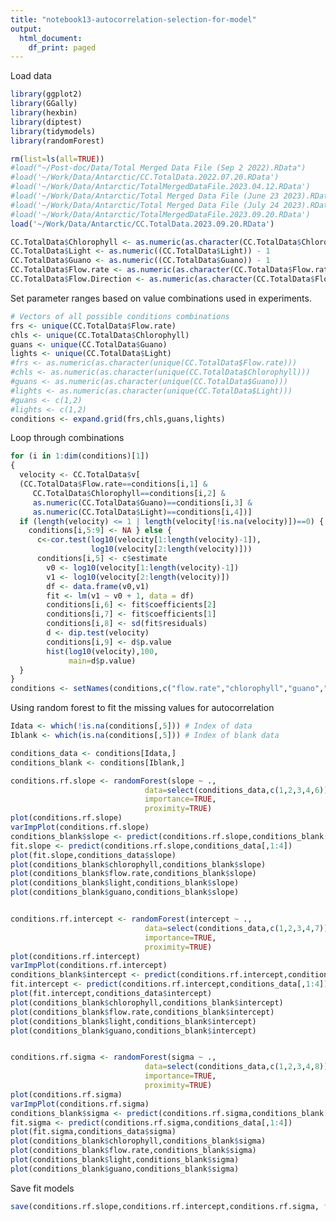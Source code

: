 ```yaml
---
title: "notebook13-autocorrelation-selection-for-model"
output:
  html_document:
    df_print: paged
---
```



Load data
```r
library(ggplot2)
library(GGally)
library(hexbin)
library(diptest)
library(tidymodels)
library(randomForest)

rm(list=ls(all=TRUE))
#load("~/Post-doc/Data/Total Merged Data File (Sep 2 2022).RData")
#load('~/Work/Data/Antarctic/CC.TotalData.2022.07.20.RData')
#load('~/Work/Data/Antarctic/TotalMergedDataFile.2023.04.12.RData')
#load('~/Work/Data/Antarctic/Total Merged Data File (June 23 2023).RData')
#load('~/Work/Data/Antarctic/Total Merged Data File (July 24 2023).RData')
#load('~/Work/Data/Antarctic/TotalMergedDataFile.2023.09.20.RData')
load('~/Work/Data/Antarctic/CC.TotalData.2023.09.20.RData')

CC.TotalData$Chlorophyll <- as.numeric(as.character(CC.TotalData$Chlorophyll))
CC.TotalData$Light <- as.numeric((CC.TotalData$Light)) - 1
CC.TotalData$Guano <- as.numeric((CC.TotalData$Guano)) - 1
CC.TotalData$Flow.rate <- as.numeric(as.character(CC.TotalData$Flow.rate))
CC.TotalData$Flow.Direction <- as.numeric(as.character(CC.TotalData$Flow.Direction))
```

Set parameter ranges based on value combinations used in experiments.
```r
# Vectors of all possible conditions combinations
frs <- unique(CC.TotalData$Flow.rate)
chls <- unique(CC.TotalData$Chlorophyll)
guans <- unique(CC.TotalData$Guano)
lights <- unique(CC.TotalData$Light)
#frs <- as.numeric(as.character(unique(CC.TotalData$Flow.rate)))
#chls <- as.numeric(as.character(unique(CC.TotalData$Chlorophyll)))
#guans <- as.numeric(as.character(unique(CC.TotalData$Guano)))
#lights <- as.numeric(as.character(unique(CC.TotalData$Light)))
#guans <- c(1,2)
#lights <- c(1,2)
conditions <- expand.grid(frs,chls,guans,lights)
```

Loop through combinations

```r
for (i in 1:dim(conditions)[1])
{
  velocity <- CC.TotalData$v[
  (CC.TotalData$Flow.rate==conditions[i,1] & 
     CC.TotalData$Chlorophyll==conditions[i,2] & 
     as.numeric(CC.TotalData$Guano)==conditions[i,3] &
     as.numeric(CC.TotalData$Light)==conditions[i,4])]
  if (length(velocity) <= 1 | length(velocity[!is.na(velocity)])==0) {
    conditions[i,5:9] <- NA } else {
      c<-cor.test(log10(velocity[1:length(velocity)-1]),
                  log10(velocity[2:length(velocity)]))
      conditions[i,5] <- c$estimate
        v0 <- log10(velocity[1:length(velocity)-1])
        v1 <- log10(velocity[2:length(velocity)])
        df <- data.frame(v0,v1)
        fit <- lm(v1 ~ v0 + 1, data = df)
        conditions[i,6] <- fit$coefficients[2]
        conditions[i,7] <- fit$coefficients[1]
        conditions[i,8] <- sd(fit$residuals)
        d <- dip.test(velocity)
        conditions[i,9] <- d$p.value
        hist(log10(velocity),100,
             main=d$p.value)
  }  
}
conditions <- setNames(conditions,c("flow.rate","chlorophyll","guano","light","corr.val","slope","intercept","sigma","dip.test"))
```

Using random forest to fit the missing values for autocorrelation

```r
Idata <- which(!is.na(conditions[,5])) # Index of data
Iblank <- which(is.na(conditions[,5])) # Index of blank data

conditions_data <- conditions[Idata,]
conditions_blank <- conditions[Iblank,]

conditions.rf.slope <- randomForest(slope ~ .,
                              data=select(conditions_data,c(1,2,3,4,6)),
                              importance=TRUE,
                              proximity=TRUE)
plot(conditions.rf.slope)
varImpPlot(conditions.rf.slope)
conditions_blank$slope <- predict(conditions.rf.slope,conditions_blank[,1:4])
fit.slope <- predict(conditions.rf.slope,conditions_data[,1:4])
plot(fit.slope,conditions_data$slope)
plot(conditions_blank$chlorophyll,conditions_blank$slope)
plot(conditions_blank$flow.rate,conditions_blank$slope)
plot(conditions_blank$light,conditions_blank$slope)
plot(conditions_blank$guano,conditions_blank$slope)


conditions.rf.intercept <- randomForest(intercept ~ .,
                              data=select(conditions_data,c(1,2,3,4,7)),
                              importance=TRUE,
                              proximity=TRUE)
plot(conditions.rf.intercept)
varImpPlot(conditions.rf.intercept)
conditions_blank$intercept <- predict(conditions.rf.intercept,conditions_blank[,1:4])
fit.intercept <- predict(conditions.rf.intercept,conditions_data[,1:4])
plot(fit.intercept,conditions_data$intercept)
plot(conditions_blank$chlorophyll,conditions_blank$intercept)
plot(conditions_blank$flow.rate,conditions_blank$intercept)
plot(conditions_blank$light,conditions_blank$intercept)
plot(conditions_blank$guano,conditions_blank$intercept)


conditions.rf.sigma <- randomForest(sigma ~ .,
                              data=select(conditions_data,c(1,2,3,4,8)),
                              importance=TRUE,
                              proximity=TRUE)
plot(conditions.rf.sigma)
varImpPlot(conditions.rf.sigma)
conditions_blank$sigma <- predict(conditions.rf.sigma,conditions_blank[,1:4])
fit.sigma <- predict(conditions.rf.sigma,conditions_data[,1:4])
plot(fit.sigma,conditions_data$sigma)
plot(conditions_blank$chlorophyll,conditions_blank$sigma)
plot(conditions_blank$flow.rate,conditions_blank$sigma)
plot(conditions_blank$light,conditions_blank$sigma)
plot(conditions_blank$guano,conditions_blank$sigma)
```

Save fit models
```r
save(conditions.rf.slope,conditions.rf.intercept,conditions.rf.sigma, file='notebook13-rf-2023.10.23data.RData')
```
